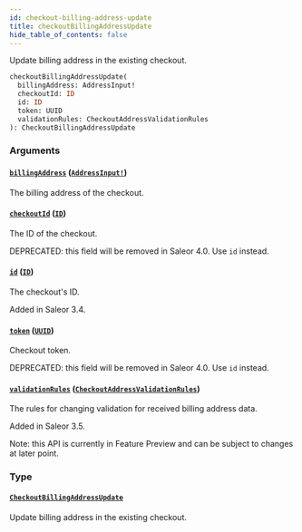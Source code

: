 ```yaml
---
id: checkout-billing-address-update
title: checkoutBillingAddressUpdate
hide_table_of_contents: false
---
```


Update billing address in the existing checkout.

```graphql
checkoutBillingAddressUpdate(
  billingAddress: AddressInput!
  checkoutId: ID
  id: ID
  token: UUID
  validationRules: CheckoutAddressValidationRules
): CheckoutBillingAddressUpdate
```

### Arguments

#### [`billingAddress`](#) ([`AddressInput!`](../../../developer/api-reference/inputs/address-input))

The billing address of the checkout.

#### [`checkoutId`](#) ([`ID`](../../../developer/api-reference/scalars/id))

The ID of the checkout.

DEPRECATED: this field will be removed in Saleor 4.0. Use `id` instead.

#### [`id`](#) ([`ID`](../../../developer/api-reference/scalars/id))

The checkout's ID.

Added in Saleor 3.4.

#### [`token`](#) ([`UUID`](../../../developer/api-reference/scalars/uuid))

Checkout token.

DEPRECATED: this field will be removed in Saleor 4.0. Use `id` instead.

#### [`validationRules`](#) ([`CheckoutAddressValidationRules`](../../../developer/api-reference/inputs/checkout-address-validation-rules))

The rules for changing validation for received billing address data.

Added in Saleor 3.5.

Note: this API is currently in Feature Preview and can be subject to changes at later point.

### Type

#### [`CheckoutBillingAddressUpdate`](../../../developer/api-reference/objects/checkout-billing-address-update)

Update billing address in the existing checkout.
